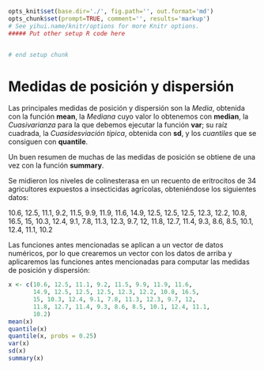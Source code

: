 ```r
opts_knit$set(base.dir='./', fig.path='', out.format='md')
opts_chunk$set(prompt=TRUE, comment='', results='markup')
# See yihui.name/knitr/options for more Knitr options.
##### Put other setup R code here


# end setup chunk
```
# Medidas de posición y dispersión

Las principales medidas de posición y dispersión son la _Media_, obtenida con la función __mean__, la _Mediana_ cuyo valor lo obtenemos con __median__, la _Cuasivarianza_ para la que debemos ejecutar la función __var__; su raíz cuadrada, la _Cuasidesviación típica_, obtenida con __sd__, y los _cuantiles_ que se consiguen con __quantile__.

Un buen resumen de muchas de las medidas de posición se obtiene de una vez con la función __summary__.

<!--sec data-title="Ejemplo 2.2" data-id="ej2_2" ces-->


Se midieron los niveles de colinesterasa en un recuento de eritrocitos de 34 agricultores expuestos a insecticidas agrícolas, obteniéndose los siguientes datos:

10.6, 12.5, 11.1, 9.2, 11.5, 9.9, 11.9, 11.6, 14.9, 12.5, 12.5, 12.5, 12.3, 12.2, 10.8, 16.5, 15, 10.3, 12.4, 9.1, 7.8, 11.3, 12.3, 9.7, 12, 11.8, 12.7, 11.4, 9.3, 8.6, 8.5, 10.1, 12.4, 11.1, 10.2

Las funciones antes mencionadas se aplican a un vector de datos numéricos, por lo que crearemos un vector con los datos de arriba y aplicaremos las funciones antes mencionadas para computar las medidas de posición y dispersión:

```r
x <- c(10.6, 12.5, 11.1, 9.2, 11.5, 9.9, 11.9, 11.6, 
       14.9, 12.5, 12.5, 12.5, 12.3, 12.2, 10.8, 16.5, 
       15, 10.3, 12.4, 9.1, 7.8, 11.3, 12.3, 9.7, 12, 
       11.8, 12.7, 11.4, 9.3, 8.6, 8.5, 10.1, 12.4, 11.1, 
       10.2)
mean(x)
quantile(x)
quantile(x, probs = 0.25)
var(x)
sd(x)
summary(x)

```
<!--endsec-->
